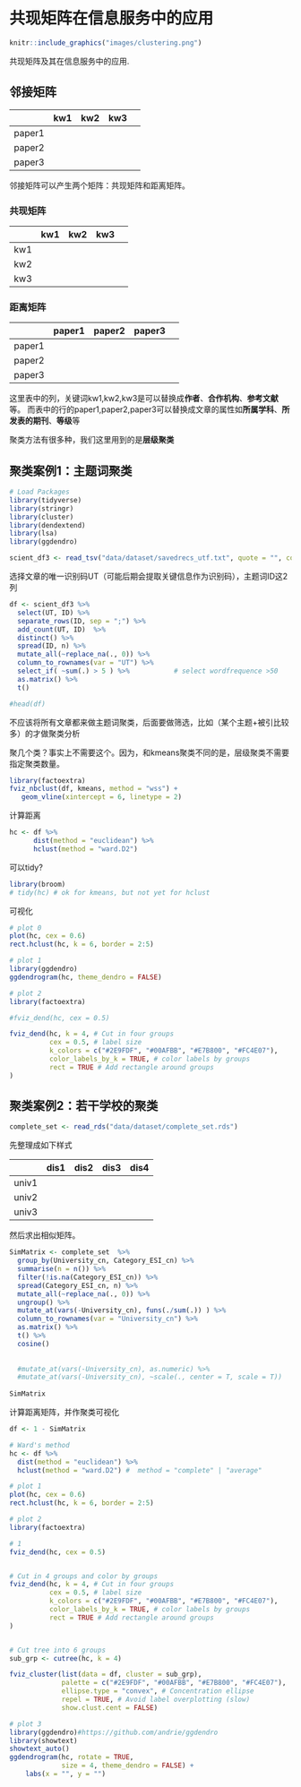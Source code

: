 # 共现矩阵在信息服务中的应用 {#Occurence}

```r
knitr::include_graphics("images/clustering.png")
```

共现矩阵及其在信息服务中的应用.

## 邻接矩阵
|        | kw1 | kw2 | kw3 |   |
|--------|-----|-----|-----|---|
| paper1 |     |     |     |   |
| paper2 |     |     |     |   |
| paper3 |     |     |     |   |


邻接矩阵可以产生两个矩阵：共现矩阵和距离矩阵。

### 共现矩阵
|     | kw1 | kw2 | kw3 |   |
|-----|-----|-----|-----|---|
| kw1 |     |     |     |   |
| kw2 |     |     |     |   |
| kw3 |     |     |     |   |


### 距离矩阵
|        | paper1 | paper2 | paper3 |   |
|--------|--------|--------|--------|---|
| paper1 |        |        |        |   |
| paper2 |        |        |        |   |
| paper3 |        |        |        |   |



这里表中的列，关键词kw1,kw2,kw3是可以替换成**作者**、**合作机构**、**参考文献**等。
而表中的行的paper1,paper2,paper3可以替换成文章的属性如**所属学科**、**所发表的期刊**、**等级**等


聚类方法有很多种，我们这里用到的是**层级聚类**


## 聚类案例1：主题词聚类


```r
# Load Packages
library(tidyverse)
library(stringr)
library(cluster)    
library(dendextend)
library(lsa)
library(ggdendro)
```



```r
scient_df3 <- read_tsv("data/dataset/savedrecs_utf.txt", quote = "", col_names = TRUE) 

```



选择文章的唯一识别码UT（可能后期会提取关键信息作为识别码），主题词ID这2列
```r
df <- scient_df3 %>% 
  select(UT, ID) %>% 
  separate_rows(ID, sep = ";") %>% 
  add_count(UT, ID)  %>% 
  distinct() %>% 
  spread(ID, n) %>% 
  mutate_all(~replace_na(., 0)) %>% 
  column_to_rownames(var = "UT") %>% 
  select_if( ~sum(.) > 5 ) %>%           # select wordfrequence >50
  as.matrix() %>% 
  t()

#head(df)
```

不应该将所有文章都来做主题词聚类，后面要做筛选，比如（某个主题+被引比较多）的才做聚类分析


聚几个类？事实上不需要这个。因为，和kmeans聚类不同的是，层级聚类不需要指定聚类数量。
```r
library(factoextra)
fviz_nbclust(df, kmeans, method = "wss") + 
   geom_vline(xintercept = 6, linetype = 2)
```



计算距离
```r
hc <- df %>%  
      dist(method = "euclidean") %>% 
      hclust(method = "ward.D2") 
```


可以tidy?
```r
library(broom)
# tidy(hc) # ok for kmeans, but not yet for hclust
```


可视化
```r
# plot 0
plot(hc, cex = 0.6)
rect.hclust(hc, k = 6, border = 2:5)
```



```r
# plot 1
library(ggdendro)
ggdendrogram(hc, theme_dendro = FALSE)
```



```r
# plot 2
library(factoextra) 

#fviz_dend(hc, cex = 0.5)

fviz_dend(hc, k = 4, # Cut in four groups
          cex = 0.5, # label size
          k_colors = c("#2E9FDF", "#00AFBB", "#E7B800", "#FC4E07"),
          color_labels_by_k = TRUE, # color labels by groups
          rect = TRUE # Add rectangle around groups
)
```



## 聚类案例2：若干学校的聚类
```r
complete_set <- read_rds("data/dataset/complete_set.rds")
```
先整理成如下样式

|       | dis1 | dis2 | dis3 | dis4 |
|-------|------|------|------|------|
| univ1 |      |      |      |      |
| univ2 |      |      |      |      |
| univ3 |      |      |      |      |

然后求出相似矩阵。

```r
SimMatrix <- complete_set  %>%
  group_by(University_cn, Category_ESI_cn) %>%
  summarise(n = n()) %>% 
  filter(!is.na(Category_ESI_cn)) %>% 
  spread(Category_ESI_cn, n) %>% 
  mutate_all(~replace_na(., 0)) %>% 
  ungroup() %>% 
  mutate_at(vars(-University_cn), funs(./sum(.)) ) %>%
  column_to_rownames(var = "University_cn") %>%
  as.matrix() %>%
  t() %>%
  cosine()
  
  
  #mutate_at(vars(-University_cn), as.numeric) %>%
  #mutate_at(vars(-University_cn), ~scale(., center = T, scale = T))
  
SimMatrix 
```



计算距离矩阵，并作聚类可视化
```r
df <- 1 - SimMatrix

# Ward's method
hc <- df %>%  
  dist(method = "euclidean") %>% 
  hclust(method = "ward.D2") #  method = "complete" | "average"
```




```r
# plot 1
plot(hc, cex = 0.6)
rect.hclust(hc, k = 6, border = 2:5)
```




```r
# plot 2
library(factoextra) 

# 1
fviz_dend(hc, cex = 0.5)


# Cut in 4 groups and color by groups
fviz_dend(hc, k = 4, # Cut in four groups
          cex = 0.5, # label size
          k_colors = c("#2E9FDF", "#00AFBB", "#E7B800", "#FC4E07"),
          color_labels_by_k = TRUE, # color labels by groups
          rect = TRUE # Add rectangle around groups
)


# Cut tree into 6 groups
sub_grp <- cutree(hc, k = 4)

fviz_cluster(list(data = df, cluster = sub_grp),
             palette = c("#2E9FDF", "#00AFBB", "#E7B800", "#FC4E07"),
             ellipse.type = "convex", # Concentration ellipse
             repel = TRUE, # Avoid label overplotting (slow)
             show.clust.cent = FALSE)
```




```r
# plot 3
library(ggdendro)#https://github.com/andrie/ggdendro
library(showtext)
showtext_auto()
ggdendrogram(hc, rotate = TRUE, 
			 size = 4, theme_dendro = FALSE) +
	labs(x = "", y = "")

```

